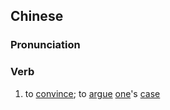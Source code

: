 {{also|曲说}}
==Chinese==
{{zh-forms|s=曲说}}

===Pronunciation===
{{zh-pron
|m=qūshuō
|cat=v
}}

===Verb===
{{zh-verb}}

# {{lb|zh|literary}} to [[convince]]; to [[argue]] [[one]]'s [[case]]